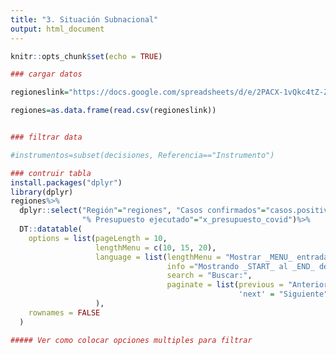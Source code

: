```yaml
---
title: "3. Situación Subnacional"
output: html_document
---
```


```r
knitr::opts_chunk$set(echo = TRUE)
```

```r
### cargar datos

regioneslink="https://docs.google.com/spreadsheets/d/e/2PACX-1vQkc4tZ-ZXIUtZ6CZPEarncXxE3lFMD8Tp4MahTcc-hMw2XdAbn5nSPLFwvM-6YoAv3l05t9ggK0bv-/pub?gid=1102095429&single=true&output=csv"

regiones=as.data.frame(read.csv(regioneslink))


### filtrar data

#instrumentos=subset(decisiones, Referencia=="Instrumento")

### contruir tabla
install.packages("dplyr")
library(dplyr)
regiones%>%
  dplyr::select("Región"="regiones", "Casos confirmados"="casos.positivos",
                "% Presupuesto ejecutado"="x_presupuesto_covid")%>%
  DT::datatable(
    options = list(pageLength = 10, 
                   lengthMenu = c(10, 15, 20),
                   language = list(lengthMenu = "Mostrar _MENU_ entradas",
                                   info ="Mostrando _START_ al _END_ de _TOTAL_ entradas",
                                   search = "Buscar:",
                                   paginate = list(previous = "Anterior",
                                                   'next' = "Siguiente"))
                   ),
    rownames = FALSE
  )

##### Ver como colocar opciones multiples para filtrar
```


